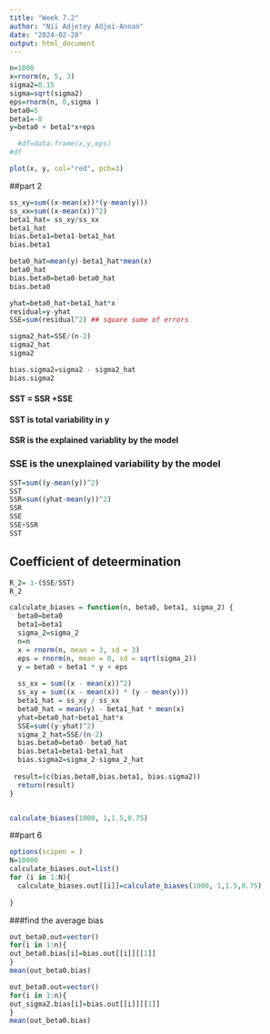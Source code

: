 ---
title: "Week 7.2"
author: "Nii Adjetey Adjei-Annan"
date: "2024-02-28"
output: html_document
---

```{r}
n=1000
x=rnorm(n, 5, 3)
sigma2=0.15
sigma=sqrt(sigma2)
eps=rnorm(n, 0,sigma )
beta0=5
beta1=-8
y=beta0 + beta1*x+eps

  #df=data.frame(x,y,eps)
#df
```



```{r}
plot(x, y, col="red", pch=3)
```


##part 2

```{r}
ss_xy=sum((x-mean(x))*(y-mean(y)))
ss_xx=sum((x-mean(x))^2)
beta1_hat= ss_xy/ss_xx
beta1_hat
bias.beta1=beta1-beta1_hat
bias.beta1
```

```{r}
beta0_hat=mean(y)-beta1_hat*mean(x)
beta0_hat
bias.beta0=beta0-beta0_hat
bias.beta0

```


```{r}
yhat=beta0_hat+beta1_hat*x
residual=y-yhat
SSE=sum(residual^2) ## square sume of errors

sigma2_hat=SSE/(n-2)
sigma2_hat
sigma2

bias.sigma2=sigma2 - sigma2_hat
bias.sigma2

```


#### SST = SSR +SSE 
#### SST is total variability in y
#### SSR is the explained variablity by the model

### SSE is the unexplained variability by the model


```{r}
SST=sum((y-mean(y))^2)
SST
SSR=sum((yhat-mean(y))^2)
SSR
SSE
SSE+SSR
SST


```
## Coefficient of deteermination

```{r}
R_2= 1-(SSE/SST)
R_2
```


```{r}
calculate_biases = function(n, beta0, beta1, sigma_2) {
  beta0=beta0
  beta1=beta1
  sigma_2=sigma_2
  n=n
  x = rnorm(n, mean = 3, sd = 3)
  eps = rnorm(n, mean = 0, sd = sqrt(sigma_2))
  y = beta0 + beta1 * y + eps
  
  ss_xx = sum((x - mean(x))^2)
  ss_xy = sum((x - mean(x)) * (y - mean(y)))
  beta1_hat = ss_xy / ss_xx
  beta0_hat = mean(y) - beta1_hat * mean(x)
  yhat=beta0_hat+beta1_hat*x
  SSE=sum((y-yhat)^2)
  sigma_2_hat=SSE/(n-2)
  bias.beta0=beta0- beta0_hat
  bias.beta1=beta1-beta1_hat
  bias.sigma2=sigma_2-sigma_2_hat
  
 result=(c(bias.beta0,bias.beta1, bias.sigma2))
  return(result)
}



```



```{r}
calculate_biases(1000, 1,1.5,0.75)
```


##part 6
```{r}
options(scipen = )
N=10000
calculate_biases.out=list()
for (i in 1:N){
  calculate_biases.out[[i]]=calculate_biases(1000, 1,1.5,0.75)
  
}
```



###find the average bias

```{r}
out_beta0.out=vector()
for(i in 1:n){
out_beta0.bias[i]=bias.out[[i]][[1]]  
}
mean(out_beta0.bias)
```


```{r}
out_beta0.out=vector()
for(i in 1:n){
out_sigma2.bias[i]=bias.out[[i]][[1]]  
}
mean(out_beta0.bias)
```

